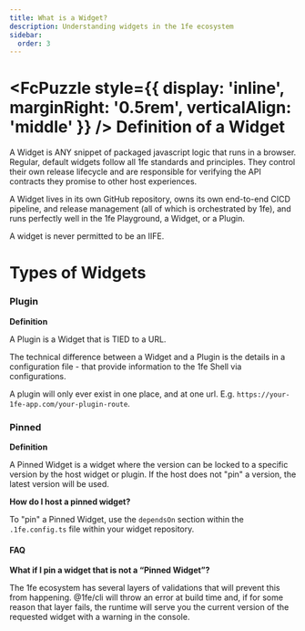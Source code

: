 ```yaml
---
title: What is a Widget?
description: Understanding widgets in the 1fe ecosystem
sidebar:
  order: 3
---
```



# <FcPuzzle style={{ display: 'inline', marginRight: '0.5rem', verticalAlign: 'middle' }} /> Definition of a Widget

A Widget is ANY snippet of packaged javascript logic that runs in a browser. Regular, default widgets follow all 1fe standards and principles. They control their own release lifecycle and are responsible for verifying the API contracts they promise to other host experiences.

A Widget lives in its own GitHub repository, owns its own end-to-end CICD pipeline, and release management (all of which is orchestrated by 1fe), and runs perfectly well in the 1fe Playground, a Widget, or a Plugin.

A widget is never permitted to be an IIFE.

# Types of Widgets

### Plugin

**Definition**

A Plugin is a Widget that is TIED to a URL.

The technical difference between a Widget and a Plugin is the details in a configuration file - that provide information to the 1fe Shell via configurations.

A plugin will only ever exist in one place, and at one url. E.g. `https://your-1fe-app.com/your-plugin-route`.

### Pinned

**Definition**

A Pinned Widget is a widget where the version can be locked to a specific version by the host widget or plugin. If the host does not "pin" a version, the latest version will be used.

**How do I host a pinned widget?**

To "pin" a Pinned Widget, use the `dependsOn` section within the `.1fe.config.ts` file within your widget repository.

#### FAQ

**What if I pin a widget that is not a “Pinned Widget”?**

The 1fe ecosystem has several layers of validations that will prevent this from happening. @1fe/cli will throw an error at build time and, if for some reason that layer fails, the runtime will serve you the current version of the requested widget with a warning in the console.
